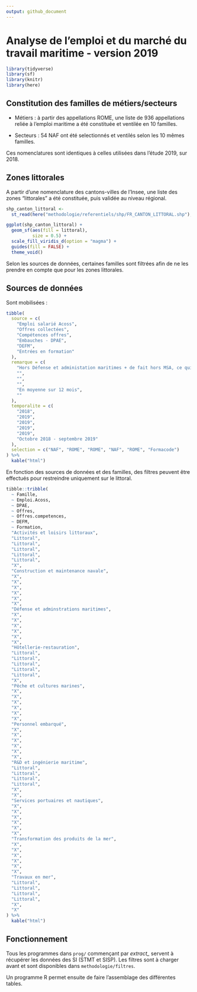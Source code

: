 ```yaml
---
output: github_document
---
```


# Analyse de l'emploi et du marché du travail maritime - version 2019

```r
library(tidyverse)
library(sf)
library(knitr)
library(here)
```


## Constitution des familles de métiers/secteurs

+ Métiers : à partir des appellations ROME, une liste de 936 appellations reliée à l'emploi maritime a été constituée et ventilée en 10 familles.

+ Secteurs : 54 NAF ont été selectionnés et ventilés selon les 10 mêmes familles.

Ces nomenclatures sont identiques à celles utilisées dans l'étude 2019, sur 2018.

## Zones littorales

A partir d'une nomenclature des cantons-villes de l'Insee, une liste des zones "littorales" a été constituée, puis validée au niveau régional.

```r
shp_canton_littoral <-
  st_read(here("methodologie/referentiels/shp/FR_CANTON_LITTORAL.shp"), quiet = TRUE)

ggplot(shp_canton_littoral) +
  geom_sf(aes(fill = littoral),
          size = 0.5) +
  scale_fill_viridis_d(option = "magma") +
  guides(fill = FALSE) +
  theme_void()
```

Selon les sources de données, certaines familles sont filtrées afin de ne les prendre en compte que pour les zones littorales.

## Sources de données

Sont mobilisées :

```r
tibble(
  source = c(
    "Emploi salarié Acoss",
    "Offres collectées",
    "Compétences offres",
    "Embauches - DPAE",
    "DEFM",
    "Entrées en formation"
  ),
  remarque = c(
    "Hors Défense et administation maritimes + de fait hors MSA, ce qui sous-estime Pêche et cultures marines",
    "",
    "",
    "",
    "En moyenne sur 12 mois",
    ""
  ),
  temporalite = c(
    "2018",
    "2019",
    "2019",
    "2019",
    "2019",
    "Octobre 2018 - septembre 2019"
  ),
  selection = c("NAF", "ROME", "ROME", "NAF", "ROME", "Formacode")
) %>%
  kable("html")
```

En fonction des sources de données et des familles, des filtres peuvent être effectués pour restreindre uniquement sur le littoral.

```r
tibble::tribble(
  ~ Famille,
  ~ Emploi.Acoss,
  ~ DPAE,
  ~ Offres,
  ~ Offres.competences,
  ~ DEFM,
  ~ Formation,
  "Activités et loisirs littoraux",
  "Littoral",
  "Littoral",
  "Littoral",
  "Littoral",
  "Littoral",
  "X",
  "Construction et maintenance navale",
  "X",
  "X",
  "X",
  "X",
  "X",
  "X",
  "Défense et adminstrations maritimes",
  "X",
  "X",
  "X",
  "X",
  "X",
  "X",
  "Hôtellerie-restauration",
  "Littoral",
  "Littoral",
  "Littoral",
  "Littoral",
  "Littoral",
  "X",
  "Pêche et cultures marines",
  "X",
  "X",
  "X",
  "X",
  "X",
  "X",
  "Personnel embarqué",
  "X",
  "X",
  "X",
  "X",
  "X",
  "X",
  "R&D et ingénierie maritime",
  "Littoral",
  "Littoral",
  "Littoral",
  "Littoral",
  "X",
  "X",
  "Services portuaires et nautiques",
  "X",
  "X",
  "X",
  "X",
  "X",
  "X",
  "Transformation des produits de la mer",
  "X",
  "X",
  "X",
  "X",
  "X",
  "X",
  "Travaux en mer",
  "Littoral",
  "Littoral",
  "Littoral",
  "Littoral",
  "X",
  "X"
) %>%
  kable("html")

```

## Fonctionnement

Tous les programmes dans `prog/` commençant par *extract_* servent à récupérer les données des SI (STMT et SISP).
Les filtres sont à charger avant et sont disponibles dans `methodologie/filtres`.

Un programme R permet ensuite de faire l'assemblage des différentes tables.
